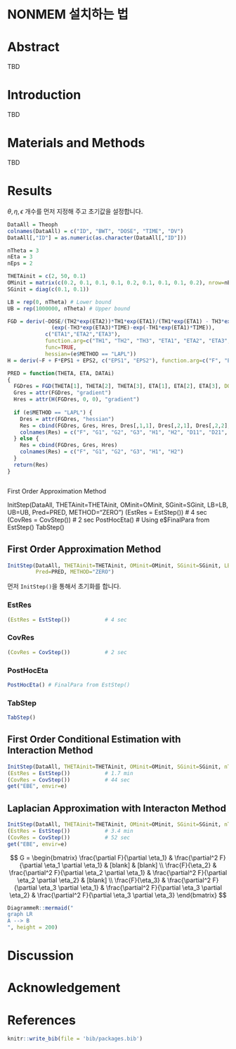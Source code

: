 # NONMEM 설치하는 법


# Abstract

TBD

# Introduction

TBD

# Materials and Methods

TBD


# Results 

$\theta, \eta, \epsilon$ 개수를 먼저 지정해 주고 초기값을 설정합니다.

```r
DataAll = Theoph
colnames(DataAll) = c("ID", "BWT", "DOSE", "TIME", "DV")
DataAll[,"ID"] = as.numeric(as.character(DataAll[,"ID"]))

nTheta = 3
nEta = 3
nEps = 2

THETAinit = c(2, 50, 0.1)
OMinit = matrix(c(0.2, 0.1, 0.1, 0.1, 0.2, 0.1, 0.1, 0.1, 0.2), nrow=nEta, ncol=nEta)
SGinit = diag(c(0.1, 0.1))

LB = rep(0, nTheta) # Lower bound
UB = rep(1000000, nTheta) # Upper bound

FGD = deriv(~DOSE/(TH2*exp(ETA2))*TH1*exp(ETA1)/(TH1*exp(ETA1) - TH3*exp(ETA3))*
              (exp(-TH3*exp(ETA3)*TIME)-exp(-TH1*exp(ETA1)*TIME)),
            c("ETA1","ETA2","ETA3"),
            function.arg=c("TH1", "TH2", "TH3", "ETA1", "ETA2", "ETA3", "DOSE", "TIME"),
            func=TRUE,
            hessian=(e$METHOD == "LAPL"))
H = deriv(~F + F*EPS1 + EPS2, c("EPS1", "EPS2"), function.arg=c("F", "EPS1", "EPS2"), func=TRUE)

PRED = function(THETA, ETA, DATAi)
{
  FGDres = FGD(THETA[1], THETA[2], THETA[3], ETA[1], ETA[2], ETA[3], DOSE=320, DATAi[,"TIME"]) 
  Gres = attr(FGDres, "gradient")
  Hres = attr(H(FGDres, 0, 0), "gradient")
  
  if (e$METHOD == "LAPL") {
    Dres = attr(FGDres, "hessian")
    Res = cbind(FGDres, Gres, Hres, Dres[,1,1], Dres[,2,1], Dres[,2,2], Dres[,3,])
    colnames(Res) = c("F", "G1", "G2", "G3", "H1", "H2", "D11", "D21", "D22", "D31", "D32", "D33") 
  } else {
    Res = cbind(FGDres, Gres, Hres)
    colnames(Res) = c("F", "G1", "G2", "G3", "H1", "H2") 
  }
  return(Res)
}



```



####### First Order Approximation Method
InitStep(DataAll, THETAinit=THETAinit, OMinit=OMinit, SGinit=SGinit, LB=LB, UB=UB, 
         Pred=PRED, METHOD="ZERO")
(EstRes = EstStep())           # 4 sec
(CovRes = CovStep())           # 2 sec
PostHocEta() # Using e$FinalPara from EstStep()
TabStep()

## First Order Approximation Method

```r
InitStep(DataAll, THETAinit=THETAinit, OMinit=OMinit, SGinit=SGinit, LB=LB, UB=UB, 
         Pred=PRED, METHOD="ZERO")
```

먼저 `InitStep()`을 통해서 초기화를 합니다.

### EstRes

```r
(EstRes = EstStep())           # 4 sec
```

### CovRes

```r
(CovRes = CovStep())           # 2 sec
```

### PostHocEta

```r
PostHocEta() # FinalPara from EstStep()
```

### TabStep

```r
TabStep()
```


## First Order Conditional Estimation with Interaction Method

```r
InitStep(DataAll, THETAinit=THETAinit, OMinit=OMinit, SGinit=SGinit, nTheta=nTheta, LB=LB, UB=UB, Pred=PRED, METHOD="COND")
(EstRes = EstStep())           # 1.7 min
(CovRes = CovStep())           # 44 sec
get("EBE", envir=e)
```

## Laplacian Approximation with Interacton Method

```r
InitStep(DataAll, THETAinit=THETAinit, OMinit=OMinit, SGinit=SGinit, nTheta=nTheta, LB=LB, UB=UB, Pred=PRED, METHOD="LAPL")
(EstRes = EstStep())           # 3.4 min
(CovRes = CovStep())           # 52 sec
get("EBE", envir=e)
```


$$
G =
  \begin{bmatrix}
    \frac{\partial F}{\partial \eta_1} & \frac{\partial^2 F}{\partial \eta_1 \partial \eta_1}  & [blank] & [blank] \\
    \frac{F}{\eta_2} & \frac{\partial^2 F}{\partial \eta_2 \partial \eta_1} & \frac{\partial^2 F}{\partial \eta_2 \partial \eta_2} & [blank] \\
    \frac{F}{\eta_3} & \frac{\partial^2 F}{\partial \eta_3 \partial \eta_1} & \frac{\partial^2 F}{\partial \eta_3 \partial \eta_2} & \frac{\partial^2 F}{\partial \eta_3 \partial \eta_3}
  \end{bmatrix}
$$




```r
DiagrammeR::mermaid("
graph LR
A --> B
", height = 200)
```

# Discussion

# Acknowledgement

# References {-}

```r
knitr::write_bib(file = 'bib/packages.bib')
```





